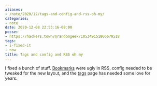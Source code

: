 ```yaml
---
aliases:
- /note/2020/12/tags-and-config-and-rss-oh-my/
categories:
- note
date: 2020-12-08 22:53:16-08:00
posse:
- https://hackers.town/@randomgeek/105349151866679518
tags:
- i-fixed-it
- now
title: Tags and config and RSS oh my
---
```


[tags]: /tags
[bookmarks]: /tags/bookmarks/

I fixed a bunch of stuff. [Bookmarks][] were ugly in RSS, config needed to be tweaked for the new layout, and the [tags][] page has needed some love for years.

